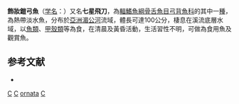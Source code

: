 {{Speciesbox 
| genus = Chitala
| species = ornata
| authority = [[Gray|Gray]], 1831
| status = LC
| status_system = IUCN3.1
| image = Chitala ornata.jpg
| synonyms = *''Notopterus ornatus'', Gray, 1831
}}
'''飾妝鎧弓魚'''（[[学名|学名]]：{{lang|la|'''''Chitala ornata'''''}}）又名'''七星飛刀'''，為[[輻鰭魚綱|輻鰭魚綱]][[骨舌魚目|骨舌魚目]][[弓背魚科|弓背魚科]]的其中一[[種|種]]，為熱帶淡水魚，分布於[[亞洲|亞洲]][[湄公河|湄公河]]流域，體長可達100公分，棲息在溪流底層水域，以[[魚類|魚類]]、[[甲殼類|甲殼類]]等為食，在清晨及黃昏活動，生活習性不明，可做為食用魚及觀賞魚。

==参考文献==
{{reflist}}
* {{TaiBNET| zh=七星飛刀 | id=419410 | binomial=Chitala ornata | authority=Gray, 1831 | var= | accessdate=2013-01-24}}
{{refend}}

{{Taxonbar}}

[[Category:食用魚|C]]
[[Category:觀賞魚|C]]
[[Category:鎧弓魚屬|ornata]]
[[Category:1831年描述的魚類|C]]